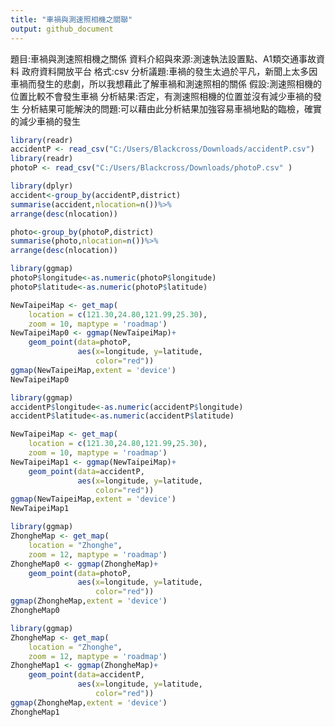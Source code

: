 ```yaml
---
title: "車禍與測速照相機之關聯"
output: github_document
---
```

題目:車禍與測速照相機之關係
資料介紹與來源:測速執法設置點、A1類交通事故資料  政府資料開放平台
格式:csv
分析議題:車禍的發生太過於平凡，新聞上太多因車禍而發生的悲劇，所以我想藉此了解車禍和測速照相的關係
假設:測速照相機的位置比較不會發生車禍
分析結果:否定，有測速照相機的位置並沒有減少車禍的發生
分析結果可能解決的問題:可以藉由此分析結果加強容易車禍地點的臨檢，確實的減少車禍的發生

```r
library(readr)
accidentP <- read_csv("C:/Users/Blackcross/Downloads/accidentP.csv")
library(readr)
photoP <- read_csv("C:/Users/Blackcross/Downloads/photoP.csv" )
```



```r
library(dplyr)
accident<-group_by(accidentP,district)
summarise(accident,nlocation=n())%>%
arrange(desc(nlocation))

photo<-group_by(photoP,district)
summarise(photo,nlocation=n())%>%
arrange(desc(nlocation))
```


```r
library(ggmap)
photoP$longitude<-as.numeric(photoP$longitude)
photoP$latitude<-as.numeric(photoP$latitude)

NewTaipeiMap <- get_map(
    location = c(121.30,24.80,121.99,25.30), 
    zoom = 10, maptype = 'roadmap')
NewTaipeiMap0 <- ggmap(NewTaipeiMap)+ 
    geom_point(data=photoP, 
               aes(x=longitude, y=latitude,
                   color="red"))
ggmap(NewTaipeiMap,extent = 'device')
NewTaipeiMap0

```

```r
library(ggmap)
accidentP$longitude<-as.numeric(accidentP$longitude)
accidentP$latitude<-as.numeric(accidentP$latitude)

NewTaipeiMap <- get_map(
    location = c(121.30,24.80,121.99,25.30), 
    zoom = 10, maptype = 'roadmap')
NewTaipeiMap1 <- ggmap(NewTaipeiMap)+ 
    geom_point(data=accidentP, 
               aes(x=longitude, y=latitude,
                   color="red"))
ggmap(NewTaipeiMap,extent = 'device')
NewTaipeiMap1

```

```r
library(ggmap)
ZhongheMap <- get_map(
    location = "Zhonghe", 
    zoom = 12, maptype = 'roadmap')
ZhongheMap0 <- ggmap(ZhongheMap)+ 
    geom_point(data=photoP, 
               aes(x=longitude, y=latitude,
                   color="red"))
ggmap(ZhongheMap,extent = 'device')
ZhongheMap0

```


```r
library(ggmap)
ZhongheMap <- get_map(
    location = "Zhonghe", 
    zoom = 12, maptype = 'roadmap')
ZhongheMap1 <- ggmap(ZhongheMap)+ 
    geom_point(data=accidentP, 
               aes(x=longitude, y=latitude,
                   color="red"))
ggmap(ZhongheMap,extent = 'device')
ZhongheMap1
```





